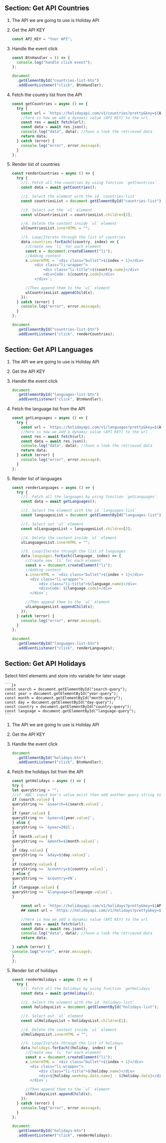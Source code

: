 ## Section: Get API Countries

1.  The API we are going to use is Holiday API

2.  Get the API KEY

    ```js
    const API_KEY = "Your API";
    ```

3.  Handle the event click

    ```js
    const BtnHandler = () => {
      console.log("handle click event");
    };

    document
      .getElementById("countries-list-btn")
      .addEventListener("click", BtnHandler);
    ```

4.  Fetch the country list from the API

    ```js
    const getCountries = async () => {
      try {
        const url = `https://holidayapi.com/v1/countries?pretty&key=${API_KEY}`;
        //here is how we add a dynamic value (API KEY) to the url
        const res = await fetch(url);
        const data = await res.json();
        console.log("data", data); //have a look the retrieved data
        return data;
      } catch (error) {
        console.log("error", error.message);
      }
    };
    ```

5.  Render list of countries

    ```js
    const renderCountries = async () => {
      try {
        //1. Fetch all the countries by using function `getCountries`
        const data = await getCountries();

        //2. Select the element with the id `countries-list`
        const countriesList = document.getElementById("countries-list");

        //3. Select out the `ul` element
        const ulCountriesList = countriesList.children[2];

        //4. Delete the content inside `ul` element
        ulCountriesList.innerHTML = "";

        //5. Loop/Iterate through the list of countries
        data.countries.forEach((country, index) => {
          //Create new `li` for each element
          const x = document.createElement("li");
          //Adding content
          x.innerHTML = `<div class="bullet">${index + 1}</div>
              <div class="li-wrapper">
                  <div class="li-title">${country.name}</div>
                  <div>Code: ${country.code}</div>
              </div>`;

          //Then append them to the `ul` element
          ulCountriesList.appendChild(x);
        });
      } catch (error) {
        console.log("error", error.message);
      }
    };

    document
      .getElementById("countries-list-btn")
      .addEventListener("click", renderCountries);
    ```

## Section: Get API Languages

1. The API we are going to use is Holiday API

2. Get the API KEY

3. Handle the event click

   ```js
   document
     .getElementById("languages-list-btn")
     .addEventListener("click", BtnHandler);
   ```

4. Fetch the language list from the API

   ```js
   const getLanguages = async () => {
     try {
       const url = `https://holidayapi.com/v1/languages?pretty&key=${API_KEY}`;
       //here is how we add a dynamic value (API KEY) to the url
       const res = await fetch(url);
       const data = await res.json();
       console.log("data", data); //have a look the retrieved data
       return data;
     } catch (error) {
       console.log("error", error.message);
     }
   };
   ```

5. Render list of languages

   ```js
   const renderLanguages = async () => {
     try {
       //1. Fetch all the languages by using function `getLanguages`
       const data = await getLanguages();

       //2. Select the element with the id `languages-list`
       const languagesList = document.getElementById("languages-list");

       //3. Select out `ul` element
       const ulLanguagesList = languagesList.children[2];

       //4. Delete the content inside `ul` element
       ulLanguagesList.innerHTML = "";

       //5. Loop/Iterate through the list of languages
       data.languages.forEach((language, index) => {
         //Create new `li` for each element
         const x = document.createElement("li");
         //Adding content
         x.innerHTML = `<div class="bullet">${index + 1}</div>
           <div class="li-wrapper">
               <div class="li-title">${language.name}</div>
               <div>Code: ${language.code}</div>
           </div>`;

         //Then append them to the `ul` element
         ulLanguagesList.appendChild(x);
       });
     } catch (error) {
       console.log("error", error.message);
     }
   };

   document
     .getElementById("languages-list-btn")
     .addEventListener("click", renderLanguages);
   ```

## Section: Get API Holidays

Select html elements and store into variable for later usage

    ```js
    const search = document.getElementById("search-query");
    const year = document.getElementById("year-query");
    const month = document.getElementById("month-query");
    const day = document.getElementById("day-query");
    const country = document.getElementById("country-query");
    const language = document.getElementById("language-query");
    ```

1. The API we are going to use is Holiday API

2. Get the API KEY

3. Handle the event click

   ```js
   document
     .getElementById("holidays-btn")
     .addEventListener("click", BtnHandler);
   ```

4. Fetch the holidays list from the API

   ```js
   const getHolidays = async () => {
   try {
   let queryString = "";
   //if 'ABC' input box's value exist then add another query string to our `queryString`
   if (search.value) {
   queryString += `&search=${search.value}`;
   }
   if (year.value) {
   queryString += `&year=${year.value}`;
   } else {
   queryString += `&year=2021`;
   }
   if (month.value) {
   queryString += `&month=${month.value}`;
   }
   if (day.value) {
   queryString += `&day=${day.value}`;
   }
   if (country.value) {
   queryString += `&country=${country.value}`;
   } else {
   queryString += `&country=VN`;
   }
   if (language.value) {
   queryString += `&language=${language.value}`;
   }

       const url = `https://holidayapi.com/v1/holidays?pretty&key=${API_KEY}${queryString}`;
       ## const url = `https://holidayapi.com/v1/holidays?pretty&key=${API_KEY}&country=VN&year=2021${queryString}`;

       //here is how we add a dynamic value (API KEY) to the url
       const res = await fetch(url);
       const data = await res.json();
       console.log("data", data); //have a look the retrieved data
       return data;

   } catch (error) {
   console.log("error", error.message);
   }
   };
   ```

5. Render list of holidays

   ```js
   const renderHolidays = async () => {
     try {
       //1. Fetch all the holidays by using function `getHolidays`
       const data = await getHolidays();

       //2. Select the element with the id `holidays-list`
       const holidaysList = document.getElementById("holidays-list");

       //3. Select out `ul` element
       const ulHolidaysList = holidaysList.children[1];

       //4. Delete the content inside `ul` element
       ulHolidaysList.innerHTML = "";

       //5. Loop/Iterate through the list of holidays
       data.holidays.forEach((holiday, index) => {
         //Create new `li` for each element
         const x = document.createElement("li");
         x.innerHTML = `<div class="bullet">${index + 1}</div>
           <div class="li-wrapper">
               <div class="li-title">${holiday.name}</div>
               <div>${holiday.weekday.date.name} - ${holiday.date}</div>
           </div>`;

         //Then append them to the `ul` element
         ulHolidaysList.appendChild(x);
       });
     } catch (error) {
       console.log("error", error.message);
     }
   };

   document
     .getElementById("holidays-btn")
     .addEventListener("click", renderHolidays);
   ```

<br />
<br />
<br />
